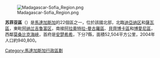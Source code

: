 [[File:Madagascar-Sofia_Region.png|thumb]]

'''苏菲亚區'''（{{lang-mg|Sofia}}）是[[馬達加斯加|馬達加斯加]]的22個區之一，位於該國北部，北臨[[迪亞纳区|迪亞纳区]]和[[薩瓦區|薩瓦區]]，東毗[[阿纳兰吉鲁富区|阿纳兰吉鲁富区]]，南接[[阿拉奧特拉-曼古羅區|阿拉奧特拉-曼古羅區]]、[[貝齊博卡區|貝齊博卡區]]和[[博愛尼區|博愛尼區]]，西鄰[[莫桑比克海峽|莫桑比克海峽]]，首府是[[安楚希希|安楚希希]]，下分7縣，面積52,504平方公里，2004年人口約940,800。

{{Madagascar-stub}}
{{馬達加斯加行政區劃}}

[[Category:馬達加斯加行政區劃|Category:馬達加斯加行政區劃]]